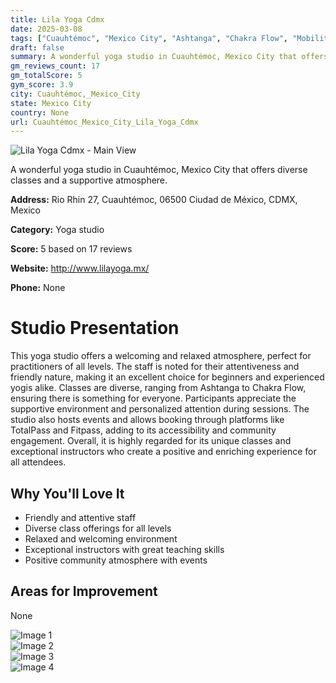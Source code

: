 ```yaml
---
title: Lila Yoga Cdmx
date: 2025-03-08
tags: ["Cuauhtémoc", "Mexico City", "Ashtanga", "Chakra Flow", "Mobility Flow", "relaxed atmosphere", "friendly environment", "Cuauhtémoc, Mexico City"]  
draft: false
summary: A wonderful yoga studio in Cuauhtémoc, Mexico City that offers diverse classes and a supportive atmosphere.
gm_reviews_count: 17
gm_totalScore: 5
gym_score: 3.9
city: Cuauhtémoc,_Mexico_City
state: Mexico City
country: None
url: Cuauhtémoc_Mexico_City_Lila_Yoga_Cdmx
---
```


<div className="aspect-[16/9] relative my-8">
  <img 
    src="https://lh5.googleusercontent.com/p/AF1QipMn2A5DAopXrKfXGF4OcOrB0u5GLisFnvChQzgh=w1920-h1080-k-no"
    alt="Lila Yoga Cdmx - Main View"
    className="object-cover absolute inset-0 w-full h-full rounded-lg"
  />
</div>

A wonderful yoga studio in Cuauhtémoc, Mexico City that offers diverse classes and a supportive atmosphere.

**Address:** Rio Rhin 27, Cuauhtémoc, 06500 Ciudad de México, CDMX, Mexico

**Category:** Yoga studio

**Score:** 5 based on 17 reviews

**Website:** http://www.lilayoga.mx/

**Phone:** None

# Studio Presentation

This yoga studio offers a welcoming and relaxed atmosphere, perfect for practitioners of all levels. The staff is noted for their attentiveness and friendly nature, making it an excellent choice for beginners and experienced yogis alike. Classes are diverse, ranging from Ashtanga to Chakra Flow, ensuring there is something for everyone. Participants appreciate the supportive environment and personalized attention during sessions. The studio also hosts events and allows booking through platforms like TotalPass and Fitpass, adding to its accessibility and community engagement.
Overall, it is highly regarded for its unique classes and exceptional instructors who create a positive and enriching experience for all attendees.

## Why You'll Love It

- Friendly and attentive staff
- Diverse class offerings for all levels
- Relaxed and welcoming environment
- Exceptional instructors with great teaching skills
- Positive community atmosphere with events

## Areas for Improvement

None

<div className="grid grid-cols-1 xl:grid-cols-2 gap-4 my-8">
<div className="aspect-[4/3] relative"><img src="https://lh5.googleusercontent.com/p/AF1QipOlFGcU84iboYQfNPDQ0GR1A47Fvb4lVmtIvkhD=w1920-h1080-k-no" alt="Image 1" className="object-cover absolute inset-0 w-full h-full rounded-lg" /></div>
<div className="aspect-[4/3] relative"><img src="https://lh5.googleusercontent.com/p/AF1QipNURIuhr2-6vq1gKadeki-4RxTSArhpYj-swJPv=w1920-h1080-k-no" alt="Image 2" className="object-cover absolute inset-0 w-full h-full rounded-lg" /></div>
<div className="aspect-[4/3] relative"><img src="https://lh5.googleusercontent.com/p/AF1QipNABoWgD7zqi8e21e-v-0P03nChyl8LkEdN4y8N=w1920-h1080-k-no" alt="Image 3" className="object-cover absolute inset-0 w-full h-full rounded-lg" /></div>
<div className="aspect-[4/3] relative"><img src="https://lh5.googleusercontent.com/p/AF1QipMM3Zge-tDj2IBV5d15m0prmelE2z3_apd8cRNo=w1920-h1080-k-no" alt="Image 4" className="object-cover absolute inset-0 w-full h-full rounded-lg" /></div>
</div>